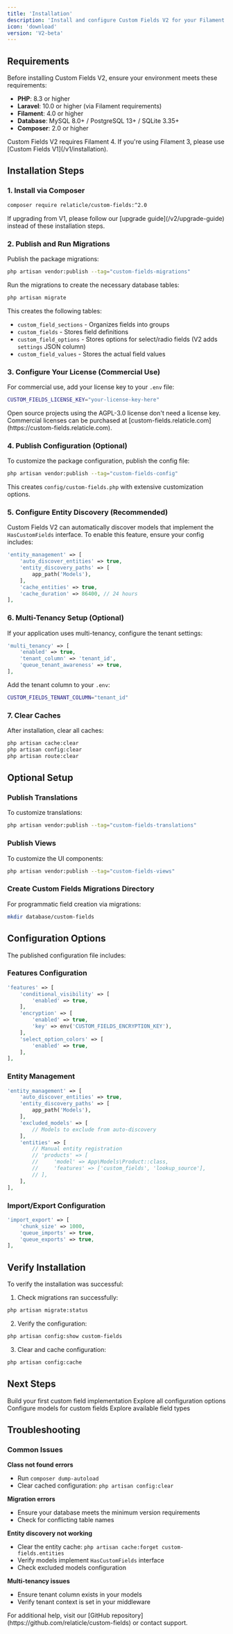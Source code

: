```yaml
---
title: 'Installation'
description: 'Install and configure Custom Fields V2 for your Filament application'
icon: 'download'
version: 'V2-beta'
---
```


## Requirements

Before installing Custom Fields V2, ensure your environment meets these requirements:

- **PHP**: 8.3 or higher
- **Laravel**: 10.0 or higher (via Filament requirements)
- **Filament**: 4.0 or higher
- **Database**: MySQL 8.0+ / PostgreSQL 13+ / SQLite 3.35+
- **Composer**: 2.0 or higher

<Note>
Custom Fields V2 requires Filament 4. If you're using Filament 3, please use [Custom Fields V1](/v1/installation).
</Note>

## Installation Steps

### 1. Install via Composer

```bash
composer require relaticle/custom-fields:^2.0
```

<Warning>
If upgrading from V1, please follow our [upgrade guide](/v2/upgrade-guide) instead of these installation steps.
</Warning>

### 2. Publish and Run Migrations

Publish the package migrations:

```bash
php artisan vendor:publish --tag="custom-fields-migrations"
```

Run the migrations to create the necessary database tables:

```bash
php artisan migrate
```

This creates the following tables:
- `custom_field_sections` - Organizes fields into groups
- `custom_fields` - Stores field definitions
- `custom_field_options` - Stores options for select/radio fields (V2 adds `settings` JSON column)
- `custom_field_values` - Stores the actual field values

### 3. Configure Your License (Commercial Use)

For commercial use, add your license key to your `.env` file:

```bash
CUSTOM_FIELDS_LICENSE_KEY="your-license-key-here"
```

<Note>
Open source projects using the AGPL-3.0 license don't need a license key. Commercial licenses can be purchased at [custom-fields.relaticle.com](https://custom-fields.relaticle.com).
</Note>

### 4. Publish Configuration (Optional)

To customize the package configuration, publish the config file:

```bash
php artisan vendor:publish --tag="custom-fields-config"
```

This creates `config/custom-fields.php` with extensive customization options.

### 5. Configure Entity Discovery (Recommended)

Custom Fields V2 can automatically discover models that implement the `HasCustomFields` interface. To enable this feature, ensure your config includes:

```php
'entity_management' => [
    'auto_discover_entities' => true,
    'entity_discovery_paths' => [
        app_path('Models'),
    ],
    'cache_entities' => true,
    'cache_duration' => 86400, // 24 hours
],
```

### 6. Multi-Tenancy Setup (Optional)

If your application uses multi-tenancy, configure the tenant settings:

```php
'multi_tenancy' => [
    'enabled' => true,
    'tenant_column' => 'tenant_id',
    'queue_tenant_awareness' => true,
],
```

Add the tenant column to your `.env`:

```bash
CUSTOM_FIELDS_TENANT_COLUMN="tenant_id"
```

### 7. Clear Caches

After installation, clear all caches:

```bash
php artisan cache:clear
php artisan config:clear
php artisan route:clear
```

## Optional Setup

### Publish Translations

To customize translations:

```bash
php artisan vendor:publish --tag="custom-fields-translations"
```

### Publish Views

To customize the UI components:

```bash
php artisan vendor:publish --tag="custom-fields-views"
```

### Create Custom Fields Migrations Directory

For programmatic field creation via migrations:

```bash
mkdir database/custom-fields
```

## Configuration Options

The published configuration file includes:

### Features Configuration

```php
'features' => [
    'conditional_visibility' => [
        'enabled' => true,
    ],
    'encryption' => [
        'enabled' => true,
        'key' => env('CUSTOM_FIELDS_ENCRYPTION_KEY'),
    ],
    'select_option_colors' => [
        'enabled' => true,
    ],
],
```

### Entity Management

```php
'entity_management' => [
    'auto_discover_entities' => true,
    'entity_discovery_paths' => [
        app_path('Models'),
    ],
    'excluded_models' => [
        // Models to exclude from auto-discovery
    ],
    'entities' => [
        // Manual entity registration
        // 'products' => [
        //     'model' => App\Models\Product::class,
        //     'features' => ['custom_fields', 'lookup_source'],
        // ],
    ],
],
```

### Import/Export Configuration

```php
'import_export' => [
    'chunk_size' => 1000,
    'queue_imports' => true,
    'queue_exports' => true,
],
```

## Verify Installation

To verify the installation was successful:

1. Check migrations ran successfully:
```bash
php artisan migrate:status
```

2. Verify the configuration:
```bash
php artisan config:show custom-fields
```

3. Clear and cache configuration:
```bash
php artisan config:cache
```

## Next Steps

<CardGroup cols={2}>
  <Card title="Quick Start" icon="rocket" href="/v2/quickstart">
    Build your first custom field implementation
  </Card>
  <Card title="Configuration" icon="cog" href="/v2/configuration">
    Explore all configuration options
  </Card>
  <Card title="Entity Setup" icon="database" href="/v2/entity-setup">
    Configure models for custom fields
  </Card>
  <Card title="Field Types" icon="list" href="/v2/field-types">
    Explore available field types
  </Card>
</CardGroup>

## Troubleshooting

### Common Issues

**Class not found errors**
- Run `composer dump-autoload`
- Clear cached configuration: `php artisan config:clear`

**Migration errors**
- Ensure your database meets the minimum version requirements
- Check for conflicting table names

**Entity discovery not working**
- Clear the entity cache: `php artisan cache:forget custom-fields.entities`
- Verify models implement `HasCustomFields` interface
- Check excluded models configuration

**Multi-tenancy issues**
- Ensure tenant column exists in your models
- Verify tenant context is set in your middleware

<Note>
For additional help, visit our [GitHub repository](https://github.com/relaticle/custom-fields) or contact support.
</Note>
